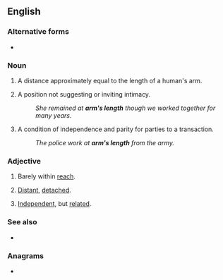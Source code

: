 {{also|arm's-length}}
==English==
{{wikipedia}}

===Alternative forms===
* {{l|en|arm's-length}}

===Noun===
{{en-noun|head=[[arm]][['s]] [[length]]}}

# A distance approximately equal to the length of a human's arm.
# {{lb|en|figuratively}} A position not suggesting or inviting intimacy.
#: ''She remained at '''arm's length''' though we worked together for many years.''
# {{lb|en|figuratively}} A condition of independence and parity for parties to a transaction.
#: ''The police work at '''arm's length''' from the army.''

===Adjective===
{{en-adj|head=[[arm]][['s]] [[length]]}}

# {{lb|en|literally}} Barely within [[reach]].
# {{lb|en|idiomatic}} [[distant|Distant]], [[detach]]ed.
# {{lb|en|idiomatic}} [[independent|Independent]], but [[related]].

===See also===
* {{l|en|armlength}}

===Anagrams===
* {{anagrams|en|a=aeghlmnrst|armlengths}}
